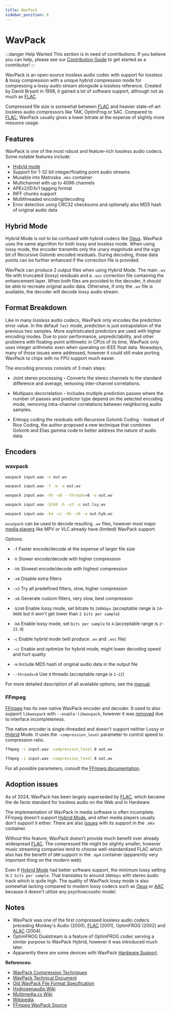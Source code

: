 ```yaml
---
title: WavPack
sidebar_position: 8
---
```


# WavPack

:::danger Help Wanted
This section is in need of contributions. If you believe you can help, please see our [Contribution Guide](../contribution-guide.mdx) to get started as a contributor!
:::

WavPack is an open-source lossless audio codec with support for lossless & lossy compression with a unique hybrid compression mode for compressing a lossy audio stream alongside a lossless reference. Created by David Bryant in 1998, it gained a lot of software support, although not as much as [FLAC](../audio/FLAC.mdx).

Compressed file size is somewhat between [FLAC](../audio/FLAC.mdx) and heavier state-of-art lossless audio compressors like TAK, OptimFrog or SAC. Compared to [FLAC](../audio/FLAC.mdx), WavPack usually gives a lower bitrate at the expense of slightly more resource usage.

## Features

WavPack is one of the most robust and feature-rich lossless audio codecs. Some notable features include:

- [Hybrid mode](#hybrid-mode)
- Support for 1-32 bit integer/floating point audio streams
- Muxable into Matroska `.mkv` container
- Multichannel with up to 4096 channels
- APEv2/ID3v1 tagging format
- RIFF chunks support
- Multithreaded encoding/decoding
- Error detection using CRC32 checksums and optionally also MD5 hash of original audio data

## Hybrid Mode

Hybrid Mode is not to be confused with hybrid codecs like [Opus](../audio/Opus.mdx). WavPack uses the same algorithm for both lossy and lossless mode. When using lossy mode, the encoder transmits only the unary magnitude and the sign bit of Recursive Golomb encoded residuals. During decoding, those data points can be further enhanced if the correction file is provided.

WavPack can produce 2 output files when using Hybrid Mode. The main `.wv` file with truncated (lossy) residuals and a `.wvc` correction file containing the enhancement layer. When both files are provided to the decoder, it should be able to recreate original audio data. Otherwise, if only the `.wv` file is available, the decoder will decode lossy audio stream.

## Format Breakdown

Like in many lossless audio codecs, WavPack only encodes the prediction error value. In the default `fast` mode, prediction is just extrapolation of the previous two samples. More sophisticated predictors are used with higher encoding modes.
Due to poor performance, unpredictability, and other problems with floating-point arithmetic in CPUs of its time, WavPack only uses integer arithmetic even when operating on IEEE float data. Nowadays, many of those issues were addressed, however it could still make porting WavPack to chips with no FPU support much easier.

The encoding process consists of 3 main steps:

- Joint stereo processing - Converts the stereo channels to the standard difference and average, removing inter-channel correlations.

- Multipass decorrelation - Includes multiple prediction passes where the number of passes and predictor type depend on the selected encoding mode, removing intra-channel correlations between neighboring audio samples.

- Entropy coding the residuals with Recursive Golomb Coding - Instead of Rice Coding, the author proposed a new technique that combines Golomb and Elias gamma code to better address the nature of audio data.

## Encoders

### wavpack

```bash title="Default options"
wavpack input.wav -o out.wv
```

```bash title="Fast, lowest compression, md5 hash"
wavpack input.wav -f -m -o out.wv
```

```bash title="Very slow, highest compression, 8 threads"
wavpack input.wav -hh -x6 --threads=8 -o out.wv
```

```bash title="Lossy, slow, 240kbps"
wavpack input.wav -b240 -h -x3 -o out.lsy.wv
```

```bash title="Highest hybrid compression, very slow, 4bps"
wavpack input.wav -b4 -cc -hh -x6 -o out.hyb.wv
```

`wvunpack` can be used to decode resulting `.wv` files, however most major [media players](../video-players.mdx) like MPV or VLC already have (limited) WavPack support.

Options:

- `-f` Faster encode/decode at the expense of larger file size
- `-h` Slower encode/decode with higher compression
- `-hh` Slowest encode/decode with highest compression

- `-x0` Disable extra filters
- `-x3` Try all predefined filters, slow, higher compression
- `-x6` Generate custom filters, very slow, best compression

- `-b240` Enable lossy mode, set bitrate to `240kbps` (acceptable range is `24`-`9600` but it won't get lower than `2 bits per sample`)
- `-b4` Enable lossy mode, set `bits per sample` to `4` (acceptable range is `2`-`23.9`)

- `-c` Enable hybrid mode (will produce `.wv` and `.wvc` file)
- `-cc` Enable and optimize for hybrid mode, might lower decoding speed and hurt quality

- `-m` Include MD5 hash of original audio data in the output file
- `--threads=8` Use `8` threads (acceptable range is `1`-`12`)

For more detailed description of all available options, see the [manual](https://www.wavpack.com/wavpack_doc.html).

### FFmpeg

[FFmpeg](../utilities/ffmpeg.mdx) has its own native WavPack encoder and decoder. It used to also support `libwavpack` with `--enable-libwavpack`, however it was [removed](https://hydrogenaud.io/index.php/topic,120038.0.html) due to interface incompleteness.

The native encoder is single-threaded and doesn't support neither Lossy or [Hybrid](#hybrid-mode) Mode. It uses the `-compression_level` parameter to control speed to compression ratio.

```bash title="Fastest, lowest compression"
ffmpeg -i input.wav -compression_level 0 out.wv
```

```bash title="Slowest, highest compression"
ffmpeg -i input.wav -compression_level 8 out.wv
```

For all possible parameters, consult the [FFmpeg documentation](https://www.ffmpeg.org/ffmpeg-codecs.html#wavpack).

## Adoption issues

As of 2024, WavPack has been largely superseded by [FLAC](../audio/FLAC.mdx), which became the de facto standard for lossless audio on the Web and in Hardware.

The implementation of WavPack in media software is often incomplete. FFmpeg doesn't support [Hybrid Mode](#hybrid-mode), and other media players usually don't support it either. There are also [issues](https://www.reddit.com/r/ffmpeg/comments/tpptoi/using_hybrid_wavpack_in_video/) with its support in the `.mkv` container.

Without this feature, WavPack doesn't provide much benefit over already widespread [FLAC](../audio/FLAC.mdx). The compressed file might be slightly smaller, however music streaming companies tend to choose well-standardized FLAC which also has the benefit of `DRM` support in the `.mp4` container (apparently very important thing on the modern web).

Even if [Hybrid Mode](#hybrid-mode) had better software support, the minimum lossy setting is `2 bits per sample`. That translates to around `200kbps` with stereo audio track which is quite high. The quality of WavPack lossy mode is also somewhat lacking compared to modern lossy codecs such as [Opus](../audio/Opus.mdx) or [AAC](../audio/AAC.mdx) because it doesn't utilize any psychoacoustic model.

## Notes
- WavPack was one of the first compressed lossless audio codecs preceding Monkey's Audio (2000), [FLAC](../audio/FLAC.mdx) (2001), OptimFROG (2002) and [ALAC](../audio/ALAC.mdx) (2004).
- OptimFROG Dualstream is a feature of OptimFROG codec serving a similar purpose to WavPack Hybrid, however it was introduced much later.
- Apparently there are some devices with WavPack [Hardware Support](https://hydrogenaud.io/index.php/topic,119143.0.html).

**References:**
- [WavPack Compression Techniques](https://www.wavpack.com/WavPack.pdf)
- [WavPack Technical Document](https://www.wavpack.com/technical.htm)
- [Old WavPack File Format Specification](https://web.archive.org/web/20160705230053/http://www.wavpack.com/file_format.txt)
- [Hydrogenaudio Wiki](https://wiki.hydrogenaud.io/index.php?title=WavPack)
- [Multimedia.cx Wiki](https://wiki.multimedia.cx/index.php/WavPack)
- [Wikipedia](https://en.wikipedia.org/wiki/WavPack)
- [FFmpeg WavPack Source](https://ffmpeg.org/doxygen/3.3/wavpackenc_8c_source.html)